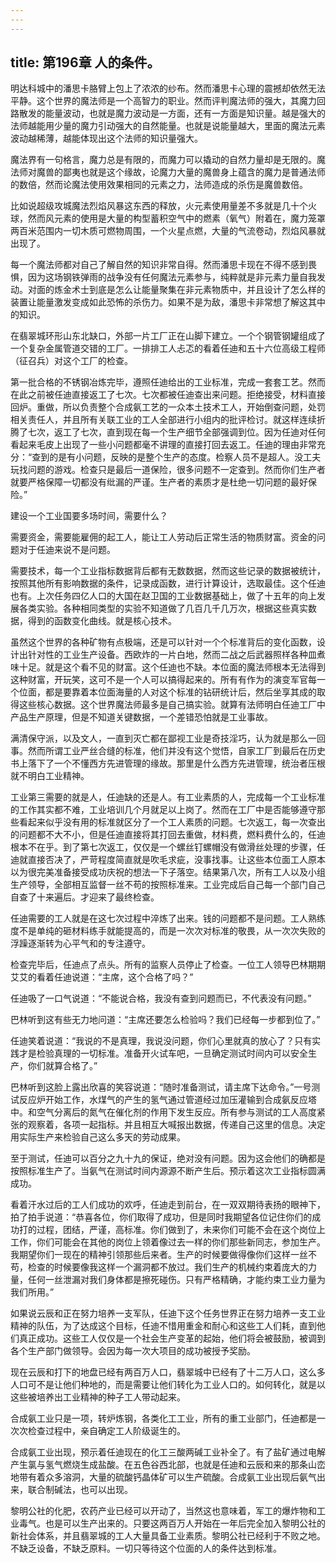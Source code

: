 ```yaml
---
---
---
```

title: 第196章 人的条件。
---



明达科城中的潘思卡胳臂上包上了浓浓的纱布。然而潘思卡心理的震撼却依然无法平静。这个世界的魔法师是一个高智力的职业。然而评判魔法师的强大，其魔力回路散发的能量波动，也就是魔力波动是一方面，还有一方面是知识量。越是强大的法师越能用少量的魔力引动强大的自然能量。也就是说能量越大，里面的魔法元素波动越稀薄，越能体现出这个法师的知识量强大。

魔法界有一句格言，魔力总是有限的，而魔力可以撬动的自然力量却是无限的。魔法师对魔兽的鄙夷也就是这个缘故，论魔力大量的魔兽身上蕴含的魔力是普通法师的数倍，然而论魔法使用效果相同的元素之力，法师造成的杀伤是魔兽数倍。

比如说超级攻城魔法烈焰风暴这东西的释放，火元素使用量差不多就是几十个火球，然而风元素的使用是大量的构型蓄积空气中的燃素（氧气）附着在，魔力笼罩两百米范围内一切木质可燃物周围，一个火星点燃，大量的气流卷动，烈焰风暴就出现了。

每一个魔法师都对自己了解自然的知识非常自得。然而潘思卡现在不得不感到畏惧，因为这场钢铁弹雨的战争没有任何魔法元素参与，纯粹就是非元素力量自我发动。对面的炼金术士到底是怎么让能量聚集在非元素物质中，并且设计了怎么样的装置让能量激发变成如此恐怖的杀伤力。如果不是为敌，潘思卡非常想了解这其中的知识。

在翡翠城环形山东北缺口，外部一片工厂正在山脚下建立。一个个钢管钢罐组成了一个复杂金属管道交错的工厂。一排排工人忐忑的看着任迪和五十六位高级工程师（征召兵）对这个工厂的检查。

第一批合格的不锈钢冶炼完毕，遵照任迪给出的工业标准，完成一套套工艺。然而在此之前被任迪直接返工了七次。七次都被任迪查出来问题。拒绝接受，材料直接回炉。重做，所以负责整个合成氨工艺的一众本土技术工人，开始倒查问题，处罚相关责任人，并且所有关联工业的工人全部进行小组内的批评检讨。就这样连续折腾了七次，返工了七次，直到现在每一个生产细节全部强调到位。因为任迪对任何看起来毛皮上出现了一些小问题都毫不讲理的直接打回去返工。任迪的理由非常充分：“查到的是有小问题，反映的是整个生产的态度。检察人员不是超人。没工夫玩找问题的游戏。检查只是最后一道保险，很多问题不一定查到。然而你们生产者就要严格保障一切都没有纰漏的严谨。生产者的素质才是杜绝一切问题的最好保险。”

建设一个工业国要多场时间，需要什么？

需要资金，需要能雇佣的起工人，能让工人劳动后正常生活的物质财富。资金的问题对于任迪来说不是问题。

需要技术，每一个工业指标数据背后都有无数数据，然而这些记录的数据被统计，按照其他所有影响数据的条件，记录成函数，进行计算设计，选取最佳。这个任迪也有。上次任务四亿人口的大国在赵卫国的工业数据基础上，做了十五年的向上发展各类实验。各种相同类型的实验不知道做了几百几千几万次，根据这些真实数据，得到的函数变化曲线。就是核心技术。

虽然这个世界的各种矿物有点极端，还是可以针对一个个标准背后的变化函数，设计出针对性的工业生产设备。西欧炸的一片白地，然而二战之后武器照样各种皿煮味十足。就是这个看不见的财富。这个任迪也不缺。本位面的魔法师根本无法得到这种财富，开玩笑，这可不是一个人可以搞得起来的。所有有作为的演变军官每一个位面，都是要靠着本位面海量的人对这个标准的钻研统计后，然后坐享其成的取得这些核心数据。这个世界魔法师最多是自己搞实验。就算有法师明白任迪工厂中产品生产原理，但是不知道关键数据，一个差错恐怕就是工业事故。

满清保守派，以及文人，一直到灭亡都在鄙视工业是奇技淫巧，认为就是那么一回事。然而所谓工业严丝合缝的标准，他们并没有这个觉悟，自家工厂到最后在历史书上落下了一个不懂西方先进管理的缘故。那里是什么西方先进管理，统治者压根就不明白工业精神。

工业第三需要的就是人，任迪缺的还是人。有工业素质的人，完成每一个工业标准的工作其实都不难，工业培训几个月就足以上岗了。然而在工厂中是否能够遵守那些看起来似乎没有用的标准就区分了一个工人素质的问题。七次返工，每一次查出的问题都不大不小，但是任迪直接将其打回去重做，材料费，燃料费什么的，任迪根本不在乎。到了第七次返工，仅仅是一个螺丝钉螺帽没有做滑丝处理的步骤，任迪就直接否决了，严苛程度简直就是吹毛求疵，没事找事。让这些本位面工人原本以为很完美准备接受成功庆祝的想法一下子落空。结果第八次，所有工人以及小组生产领导，全部相互监督一丝不苟的按照标准来。工业完成后自己每一个部门自己自查了十来遍后。才迎来了最终检查。

任迪需要的工人就是在这七次过程中淬炼了出来。钱的问题都不是问题。工人熟练度不是单纯的砸材料练手就能提高的，而是一次次对标准的敬畏，从一次次失败的浮躁逐渐转为心平气和的专注遵守。

检查完毕后，任迪点了点头。所有的监察人员停止了检查。一位工人领导巴林期期艾艾的看着任迪说道：“主席，这个合格了吗？”

任迪吸了一口气说道：“不能说合格，我没有查到问题而已，不代表没有问题。”

巴林听到这有些无力地问道：“主席还要怎么检验吗？我们已经每一步都到位了。”

任迪笑着说道：“我说的不是真理，我说没问题，你们心里就真的放心了？只有实践才是检验真理的一切标准。准备开火试车吧，一旦确定测试时间内可以安全生产，你们就算合格了。”

巴林听到这脸上露出欣喜的笑容说道：“随时准备测试，请主席下达命令。”一号测试反应炉开始工作，水煤气的产生的氢气通过管道经过加压灌输到合成氨反应塔中。和空气分离后的氮气在催化剂的作用下发生反应。所有参与测试的工人高度紧张的观察着，各项一起指标。并且相互大喊报出数据，传递自己这里的信息。决定用实际生产来检验自己这么多天的劳动成果。

至于测试，任迪可以百分之九十九的保证，绝对没有问题。因为这会他们的确都是按照标准生产了。当氨气在测试时间内源源不断产生后。预示着这次工业指标圆满成功。

看着汗水过后的工人们成功的欢呼，任迪走到前台，在一双双期待表扬的眼神下，拍了拍手说道：“恭喜各位，你们取得了成功，但是同时我期望各位记住你们的成功打的过程，团结，严谨，高标准。你们做到了，未来你们可能不会在这个岗位上工作，你们可能会在其他的岗位上领着像过去一样的你们那些新同志，参加生产。我期望你们一现在的精神引领那些后来者。生产的时候要做得像你们这样一丝不苟，检查的时候要像我这样一个漏洞都不放过。我们生产的机械约束着庞大的力量，任何一丝泄漏对我们身体都是擦死碰伤。只有严格精确，才能约束工业力量为我们所用。”

如果说云辰和正在努力培养一支军队，任迪下这个任务世界正在努力培养一支工业精神的队伍，为了达成这个目标，任迪不惜用重金和耐心和这些工人们耗，直到他们真正成功。这些工人仅仅是一个社会生产变革的起始，他们将会被鼓励，被调到各个生产部门做领导。会因为每一次大项目的成功被授予奖励。

现在云辰和打下的地盘已经有两百万人口，翡翠城中已经有了十二万人口，这么多人口可不是让他们种地的，而是需要让他们转化为工业人口的。如何转化，就是以这些被培养出工业精神的种子工人带动起来。

合成氨工业只是一项，转炉炼钢，各类化工工业，所有的重工业部门，任迪都是一次次检查过程中，亲自确定工人阶级诞生的。

合成氨工业出现，预示着任迪现在的化工三酸两碱工业补全了。有了盐矿通过电解产生氯与氢气燃烧生成盐酸。在五色谷西北部，也就是任迪和云辰和来的那条山峦地带有着众多溶洞，大量的硫酸钙晶体矿可以生产硫酸。合成氨工业出现后氨气出来，联合制碱法，也可以出现。

黎明公社的化肥，农药产业已经可以开动了，当然这也意味着，军工的爆炸物和工业毒气。也是可以生产出来的。只要这两百万人开始在一年后完全加入黎明公社的新社会体系，并且翡翠城的工人大量具备工业素质。黎明公社已经利于不败之地。不缺乏设备，不缺乏原料。一切只等待这个位面的人的条件达到标准。